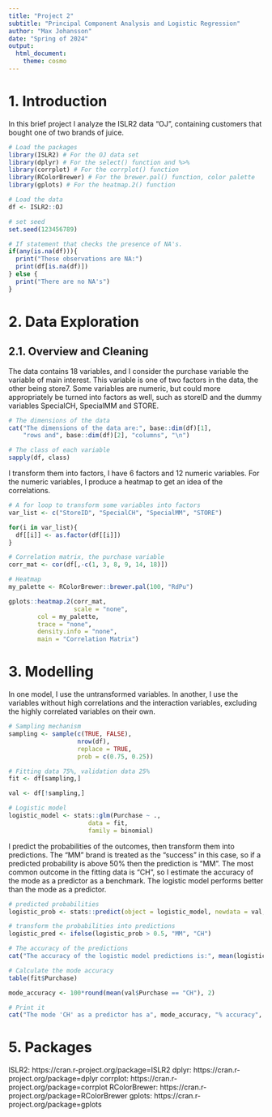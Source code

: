 ```yaml
---
title: "Project 2"
subtitle: "Principal Component Analysis and Logistic Regression"
author: "Max Johansson"
date: "Spring of 2024"
output: 
  html_document:
    theme: cosmo
---
```


# 1. Introduction 

In this brief project I analyze the ISLR2 data "OJ", containing customers that bought one of two brands of juice. 

```r
# Load the packages 
library(ISLR2) # For the OJ data set 
library(dplyr) # For the select() function and %>%
library(corrplot) # For the corrplot() function 
library(RColorBrewer) # For the brewer.pal() function, color palette
library(gplots) # For the heatmap.2() function 

# Load the data 
df <- ISLR2::OJ

# set seed 
set.seed(123456789)

# If statement that checks the presence of NA's. 
if(any(is.na(df))){
  print("These observations are NA:")
  print(df[is.na(df)])
} else {
  print("There are no NA's")
}

```

# 2. Data Exploration 

## 2.1. Overview and Cleaning 
The data contains 18 variables, and I consider the purchase variable the variable of main interest. This variable is one of two factors in the data, the other being store7. Some variables are numeric, but could more appropriately be turned into factors as well, such as storeID and the dummy variables SpecialCH, SpecialMM and STORE. 
```r
# The dimensions of the data 
cat("The dimensions of the data are:", base::dim(df)[1], 
    "rows and", base::dim(df)[2], "columns", "\n")

# The class of each variable
sapply(df, class)
```

I transform them into factors, I have 6 factors and 12 numeric variables. For the numeric variables, I produce a heatmap to get an idea of the correlations. 
```r
# A for loop to transform some variables into factors
var_list <- c("StoreID", "SpecialCH", "SpecialMM", "STORE")

for(i in var_list){
  df[[i]] <- as.factor(df[[i]])
}


```

```r
# Correlation matrix, the purchase variable
corr_mat <- cor(df[,-c(1, 3, 8, 9, 14, 18)]) 

# Heatmap 
my_palette <- RColorBrewer::brewer.pal(100, "RdPu")

gplots::heatmap.2(corr_mat, 
                  scale = "none",
        col = my_palette,
        trace = "none",
        density.info = "none",
        main = "Correlation Matrix")
```



# 3. Modelling 

In one model, I use the untransformed variables. In another, I use the variables without high correlations and the interaction variables, excluding the highly correlated variables on their own. 
```r

# Sampling mechanism
sampling <- sample(c(TRUE, FALSE),
                   nrow(df),
                   replace = TRUE,
                   prob = c(0.75, 0.25))

# Fitting data 75%, validation data 25%
fit <- df[sampling,]

val <- df[!sampling,]

# Logistic model 
logistic_model <- stats::glm(Purchase ~ ., 
                      data = fit,
                      family = binomial)


```

I predict the probabilities of the outcomes, then transform them into predictions. The "MM" brand is treated as the "success" in this case, so if a predicted probability is above 50% then the prediction is "MM". The most common outcome in the fitting data is "CH", so I estimate the accuracy of the mode as a predictor as a benchmark. The logistic model performs better than the mode as a predictor. 
```r
# predicted probabilities 
logistic_prob <- stats::predict(object = logistic_model, newdata = val, type ="response")

# transform the probabilities into predictions 
logistic_pred <- ifelse(logistic_prob > 0.5, "MM", "CH")

# The accuracy of the predictions 
cat("The accuracy of the logistic model predictions is:", mean(logistic_pred == val$Purchase), "\n")

# Calculate the mode accuracy 
table(fit$Purchase)

mode_accuracy <- 100*round(mean(val$Purchase == "CH"), 2)

# Print it 
cat("The mode 'CH' as a predictor has a", mode_accuracy, "% accuracy", "\n")

```

# 5. Packages 
ISLR2: https://cran.r-project.org/package=ISLR2
dplyr: https://cran.r-project.org/package=dplyr
corrplot: https://cran.r-project.org/package=corrplot
RColorBrewer: https://cran.r-project.org/package=RColorBrewer
gplots: https://cran.r-project.org/package=gplots
